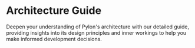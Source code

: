 # Architecture Guide

Deepen your understanding of Pylon's architecture with our detailed guide, providing insights into its design principles and inner workings to help you make informed development decisions.
